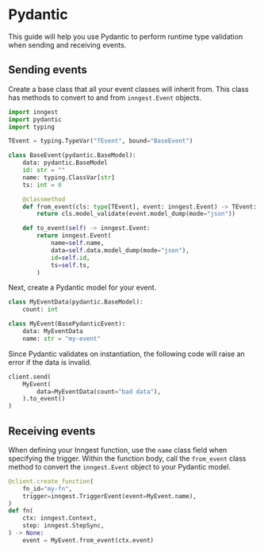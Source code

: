 # Pydantic

This guide will help you use Pydantic to perform runtime type validation when sending and receiving events.

## Sending events

Create a base class that all your event classes will inherit from. This class has methods to convert to and from `inngest.Event` objects.
```py
import inngest
import pydantic
import typing

TEvent = typing.TypeVar("TEvent", bound="BaseEvent")

class BaseEvent(pydantic.BaseModel):
    data: pydantic.BaseModel
    id: str = ""
    name: typing.ClassVar[str]
    ts: int = 0

    @classmethod
    def from_event(cls: type[TEvent], event: inngest.Event) -> TEvent:
        return cls.model_validate(event.model_dump(mode="json"))

    def to_event(self) -> inngest.Event:
        return inngest.Event(
            name=self.name,
            data=self.data.model_dump(mode="json"),
            id=self.id,
            ts=self.ts,
        )
```

Next, create a Pydantic model for your event.
```py
class MyEventData(pydantic.BaseModel):
    count: int

class MyEvent(BasePydanticEvent):
    data: MyEventData
    name: str = "my-event"
```

Since Pydantic validates on instantiation, the following code will raise an error if the data is invalid.
```py
client.send(
    MyEvent(
        data=MyEventData(count="bad data"),
    ).to_event()
)
```

## Receiving events

When defining your Inngest function, use the `name` class field when specifying the trigger. Within the function body, call the `from_event` class method to convert the `inngest.Event` object to your Pydantic model.
```py
@client.create_function(
    fn_id="my-fn",
    trigger=inngest.TriggerEvent(event=MyEvent.name),
)
def fn(
    ctx: inngest.Context,
    step: inngest.StepSync,
) -> None:
    event = MyEvent.from_event(ctx.event)
```
